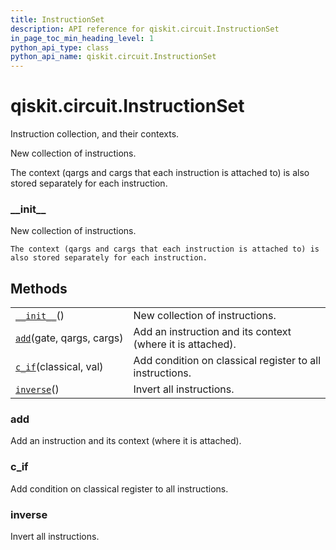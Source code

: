 ```yaml
---
title: InstructionSet
description: API reference for qiskit.circuit.InstructionSet
in_page_toc_min_heading_level: 1
python_api_type: class
python_api_name: qiskit.circuit.InstructionSet
---
```


# qiskit.circuit.InstructionSet

<Class id="qiskit.circuit.InstructionSet" isDedicatedPage={true} github="https://github.com/qiskit/qiskit/tree/stable/0.18/qiskit/circuit/instructionset.py" signature="InstructionSet" modifiers="class">
  Instruction collection, and their contexts.

  New collection of instructions.

  The context (qargs and cargs that each instruction is attached to) is also stored separately for each instruction.

  ### \_\_init\_\_

  <Function id="qiskit.circuit.InstructionSet.__init__" signature="__init__()">
    New collection of instructions.

    The context (qargs and cargs that each instruction is attached to) is also stored separately for each instruction.
  </Function>

  ## Methods

  |                                                                                                     |                                                            |
  | --------------------------------------------------------------------------------------------------- | ---------------------------------------------------------- |
  | [`__init__`](#qiskit.circuit.InstructionSet.__init__ "qiskit.circuit.InstructionSet.__init__")()    | New collection of instructions.                            |
  | [`add`](#qiskit.circuit.InstructionSet.add "qiskit.circuit.InstructionSet.add")(gate, qargs, cargs) | Add an instruction and its context (where it is attached). |
  | [`c_if`](#qiskit.circuit.InstructionSet.c_if "qiskit.circuit.InstructionSet.c_if")(classical, val)  | Add condition on classical register to all instructions.   |
  | [`inverse`](#qiskit.circuit.InstructionSet.inverse "qiskit.circuit.InstructionSet.inverse")()       | Invert all instructions.                                   |

  ### add

  <Function id="qiskit.circuit.InstructionSet.add" signature="add(gate, qargs, cargs)">
    Add an instruction and its context (where it is attached).
  </Function>

  ### c\_if

  <Function id="qiskit.circuit.InstructionSet.c_if" signature="c_if(classical, val)">
    Add condition on classical register to all instructions.
  </Function>

  ### inverse

  <Function id="qiskit.circuit.InstructionSet.inverse" signature="inverse()">
    Invert all instructions.
  </Function>
</Class>

